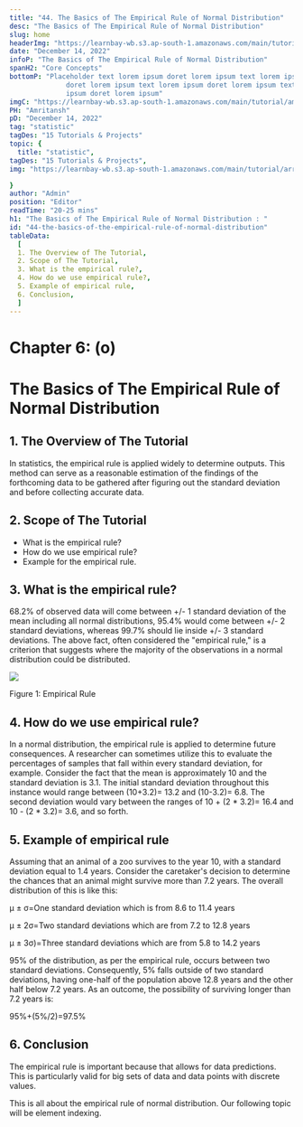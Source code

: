 ```yaml
---
title: "44. The Basics of The Empirical Rule of Normal Distribution"
desc: "The Basics of The Empirical Rule of Normal Distribution"
slug: home
headerImg: "https://learnbay-wb.s3.ap-south-1.amazonaws.com/main/tutorial/python.png"
date: "December 14, 2022"
infoP: "The Basics of The Empirical Rule of Normal Distribution"
spanH2: "Core Concepts"
bottomP: "Placeholder text lorem ipsum doret lorem ipsum text lorem ipsum
              doret lorem ipsum text lorem ipsum doret lorem ipsum text lorem
              ipsum doret lorem ipsum"
imgC: "https://learnbay-wb.s3.ap-south-1.amazonaws.com/main/tutorial/amritansh.png"
PH: "Amritansh"
pD: "December 14, 2022"
tag: "statistic"
tagDes: "15 Tutorials & Projects"
topic: {
  title: "statistic",
tagDes: "15 Tutorials & Projects",
img: "https://learnbay-wb.s3.ap-south-1.amazonaws.com/main/tutorial/arrow.png"

}
author: "Admin"
position: "Editor"
readTime: "20-25 mins"
h1: "The Basics of The Empirical Rule of Normal Distribution : "
id: "44-the-basics-of-the-empirical-rule-of-normal-distribution"
tableData:
  [
  1. The Overview of The Tutorial, 
  2. Scope of The Tutorial,  
  3. What is the empirical rule?,  
  4. How do we use empirical rule?, 
  5. Example of empirical rule, 
  6. Conclusion,
  ]
---
```


# **Chapter 6: (o)**


# **The Basics of The Empirical Rule of Normal Distribution**


## 1. The Overview of The Tutorial

In statistics, the empirical rule is applied widely to determine outputs. This method can serve as a reasonable estimation of the findings of the forthcoming data to be gathered after figuring out the standard deviation and before collecting accurate data.


## 2. Scope of The Tutorial



* What is the empirical rule?
* How do we use empirical rule?
* Example for the empirical rule.


## 3. What is the empirical rule?

68.2% of observed data will come between +/- 1 standard deviation of the mean including all normal distributions, 95.4% would come between +/- 2 standard deviations, whereas 99.7% should lie inside +/- 3 standard deviations. The above fact, often considered the "empirical rule," is a criterion that suggests where the majority of the observations in a normal distribution could be distributed.


<img src="https://learnbay-wb.s3.ap-south-1.amazonaws.com/main/tutorial/statistics/image+for+empiricle+rule.jpg"></img>



Figure 1: Empirical Rule 


## 4. How do we use empirical rule?

In a normal distribution, the empirical rule is applied to determine future consequences. A researcher can sometimes utilize this to evaluate the percentages of samples that fall within every standard deviation, for example. Consider the fact that the mean is approximately 10 and the standard deviation is 3.1. The initial standard deviation throughout this instance would range between (10+3.2)= 13.2 and (10-3.2)= 6.8. The second deviation would vary between the ranges of 10 + (2 * 3.2)= 16.4 and 10 - (2 * 3.2)= 3.6, and so forth.


## 5. Example of empirical rule

Assuming that an animal of a zoo survives to the year 10, with a standard deviation equal to 1.4 years. Consider the caretaker's decision to determine the chances that an animal might survive more than 7.2 years. The overall distribution of this is like this:

µ ± σ=One standard deviation which is from 8.6 to 11.4 years

µ ± 2σ=Two standard deviations which are from 7.2 to 12.8 years

µ ± 3σ)=Three standard deviations which are from 5.8 to 14.2 years

95% of the distribution, as per the empirical rule, occurs between two standard deviations. Consequently,  5% falls outside of two standard deviations, having one-half of the population above 12.8 years and the other half below 7.2 years. As an outcome, the possibility of surviving longer than 7.2 years is:

95%+(5%/2)=97.5%


## 6. Conclusion

The empirical rule is important because that allows for data predictions. This is particularly valid for big sets of data and data points with discrete values.

This is all about the empirical rule of normal distribution. Our following topic will be element indexing.